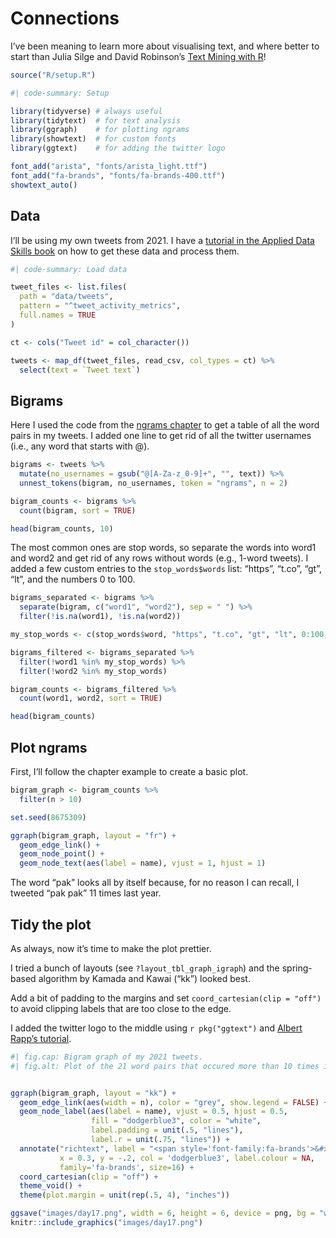 # Connections

I've been meaning to learn more about visualising text, and where better to start than Julia Silge and David Robinson's [Text Mining with R](https://www.tidytextmining.com)!

```r
source("R/setup.R")
```

```r
#| code-summary: Setup

library(tidyverse) # always useful
library(tidytext)  # for text analysis
library(ggraph)    # for plotting ngrams
library(showtext)  # for custom fonts
library(ggtext)    # for adding the twitter logo

font_add("arista", "fonts/arista_light.ttf")
font_add("fa-brands", "fonts/fa-brands-400.ttf")
showtext_auto()
```

## Data

I'll be using my own tweets from 2021. I have a [tutorial in the Applied Data Skills book](https://psyteachr.github.io/ads-v1/twitter-data.html) on how to get these data and process them.

```r
#| code-summary: Load data

tweet_files <- list.files(
  path = "data/tweets", 
  pattern = "^tweet_activity_metrics",
  full.names = TRUE
)

ct <- cols("Tweet id" = col_character())

tweets <- map_df(tweet_files, read_csv, col_types = ct) %>%
  select(text = `Tweet text`)
```

## Bigrams

Here I used the code from the [ngrams chapter](https://www.tidytextmining.com/ngrams.html) to get a table of all the word pairs in my tweets. I added one line to get rid of all the twitter usernames (i.e., any word that starts with @). 

```r
bigrams <- tweets %>%
  mutate(no_usernames = gsub("@[A-Za-z_0-9]+", "", text)) %>%
  unnest_tokens(bigram, no_usernames, token = "ngrams", n = 2)

bigram_counts <- bigrams %>% 
  count(bigram, sort = TRUE)

head(bigram_counts, 10)
```

The most common ones are stop words, so separate the words into word1 and word2 and get rid of any rows without words (e.g., 1-word tweets). I added a few custom entries to the `stop_words$words` list: "https", "t.co", "gt", "lt", and the numbers 0 to 100.

```r
bigrams_separated <- bigrams %>%
  separate(bigram, c("word1", "word2"), sep = " ") %>%
  filter(!is.na(word1), !is.na(word2))

my_stop_words <- c(stop_words$word, "https", "t.co", "gt", "lt", 0:100, "00")

bigrams_filtered <- bigrams_separated %>%
  filter(!word1 %in% my_stop_words) %>%
  filter(!word2 %in% my_stop_words)

bigram_counts <- bigrams_filtered %>% 
  count(word1, word2, sort = TRUE)

head(bigram_counts)
```

## Plot ngrams

First, I'll follow the chapter example to create a basic plot.

```r
bigram_graph <- bigram_counts %>%
  filter(n > 10)
```

```r
set.seed(8675309)

ggraph(bigram_graph, layout = "fr") +
  geom_edge_link() +
  geom_node_point() +
  geom_node_text(aes(label = name), vjust = 1, hjust = 1)
```

The word "pak" looks all by itself because, for no reason I can recall, I tweeted "pak pak" 11 times last year.

## Tidy the plot

As always, now it's time to make the plot prettier. 

I tried a bunch of layouts (see `?layout_tbl_graph_igraph`) and the spring-based algorithm by Kamada and Kawai ("kk") looked best.

Add a bit of padding to the margins and set `coord_cartesian(clip = "off")` to avoid clipping labels that are too close to the edge.

I added the twitter logo to the middle using `r pkg("ggtext")` and [Albert Rapp's tutorial](https://albert-rapp.de/post/2022-03-04-fonts-and-icons/).

```r
#| fig.cap: Bigram graph of my 2021 tweets.
#| fig.alt: Plot of the 21 word pairs that occured more than 10 times in my 2021 tweets -- shiny app = 45, team science	 = 26, blog post = 21, data wrangling = 21, twitch stream =20, data simulation = 18, rstats package = 16, data skills = 14, shiny apps = 14, coding club = 13, journal club = 13, power analysis = 13, random effects = 13, code check = 12, code review = 12, mixed effects = 12, mixed models = 12, unit	tests = 12, data frame = 11, pak pak = 11, peer review = 11	


ggraph(bigram_graph, layout = "kk") +
  geom_edge_link(aes(width = n), color = "grey", show.legend = FALSE) +
  geom_node_label(aes(label = name), vjust = 0.5, hjust = 0.5,
                  fill = "dodgerblue3", color = "white", 
                  label.padding = unit(.5, "lines"),
                  label.r = unit(.75, "lines")) +
  annotate("richtext", label = "<span style='font-family:fa-brands'>&#xf099;</span>",
           x = 0.3, y = -.2, col = 'dodgerblue3', label.colour = NA,
           family='fa-brands', size=16) +
  coord_cartesian(clip = "off") +
  theme_void() +
  theme(plot.margin = unit(rep(.5, 4), "inches"))
```

```r
ggsave("images/day17.png", width = 6, height = 6, device = png, bg = "white")
knitr::include_graphics("images/day17.png")
```


